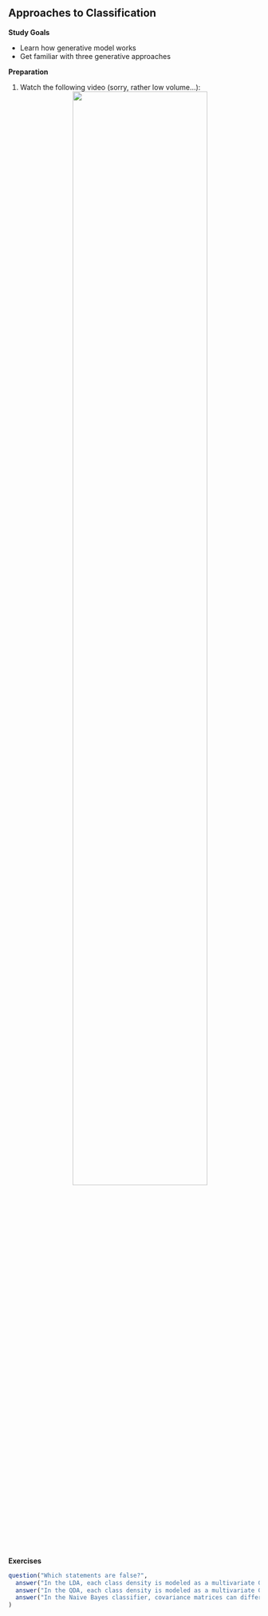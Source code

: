 ## Approaches to Classification

**Study Goals**

- Learn how generative model works
- Get familiar with three generative approaches

**Preparation**

1.  Watch the following video  (sorry, rather low volume...):
    <center>
    ![](https://www.youtube.com/watch?v=hXQq-lryqtE&list=PLMyWaJl2LoXyhFvMjtbBGs0Pi8khHbKm3&index=4&t=0s){width="75%"}
    </center>



**Exercises**

```r
question("Which statements are false?",
  answer("In the LDA, each class density is modeled as a multivariate Gaussian with unequal covariance.", correct = TRUE),
  answer("In the QDA, each class density is modeled as a multivariate Gaussian with equal covariance", correct = TRUE),
  answer("In the Naive Bayes classifier, covariance matrices can differ over both classes but have to be diagonal.")
)
```
